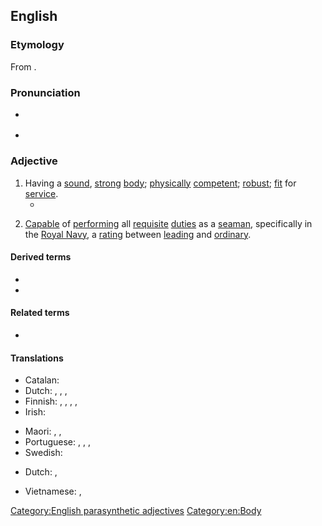 ==English==

===Etymology===
From {{compound|en|able|bodied}}.

===Pronunciation===
* {{a|US}} {{IPA|en|/ˈei.bl̩ˌbɑ.did/}}
* {{hyphenation|en|a|ble-bod|ied}}

===Adjective===
{{en-adj|head=[[able]]-[[body|bodied]]}}

# Having a [[sound#Adjective|sound]], [[strong]] [[body]]; [[physically]] [[competent]]; [[robust]]; [[fit]] for [[service]].
#* {{quote-book|en|author=Froude, James Anthony|authorlink=James Anthony Froude|title=History of England from the Fall of Wolsey to the Defeat of the Spanish Armada|year=1893|passage=A servant determinately idle, leaving his work, or an '''able-bodied''' vagrant, roaming the country without means of honest self-support and without seeking employment, was to be brought before the two nearest magistrates.}}
# {{lb|en|nautical}} [[capable|Capable]] of [[perform]]ing all [[requisite]] [[duty|duties]] as a [[seaman]], specifically in the [[Royal Navy]], a [[rating]] between [[leading]] and [[ordinary]].

====Derived terms====
* {{l|en|able-bodiedness}}
* {{l|en|able-bodied seaman}}

====Related terms====
* {{l|en|ableism}}

====Translations====
{{trans-top|having a sound, strong body; physically competent; robust}}
* Catalan: {{t+|ca|robust}}
* Dutch: {{t+|nl|volwaardig}}, {{t|nl|lichamelijk geschikt}}, {{t+|nl|valide}}, {{t+|nl|robust}}
* Finnish: {{t|fi|palveluskelpoinen}}, {{t|fi|kenttäkelpoinen}} {{qualifier|fit for military service}}, {{t+|fi|työkykyinen}} {{qualifier|capable of working}}, {{t+|fi|terve}} {{qualifier|sound}}, {{t|fi|kynnelle kykenevä}}
* Irish: {{t|ga|infheidhme}}
{{trans-mid}}
* Maori: {{t|mi|mārōrō}}, {{t|mi|marohi}}, {{t|mi|mārohirohi}}
* Portuguese: {{t|pt|pessoa sem deficiência|f}}, {{t|pt|não-deficiente}}, {{t+|pt|capaz}}, {{t+|pt|robusto|m}}
* Swedish: {{t+|sv|arbetsför}}
{{trans-bottom}}

{{trans-top|(Nautical)}}
* Dutch: {{t+|nl|volslagen}}, {{t+|nl|bevaren}}
{{trans-mid}}
{{trans-bottom}}

{{checktrans-top}}
* Vietnamese: {{t+check|vi|khoẻ mạnh}}, {{t-check|vi|đủ tiêu chuẩn sức khoẻ}}
{{trans-mid}}
{{trans-bottom}}

[[Category:English parasynthetic adjectives]]
[[Category:en:Body]]